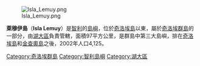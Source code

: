 [[Image:Isla_Lemuy.png|thumb]]

'''萊穆伊島'''（'''Isla Lemuy'''）是[[智利|智利]]的[[島嶼|島嶼]]，位於[[奇洛埃島|奇洛埃島]]以東，屬於[[奇洛埃群島|奇洛埃群島]]的一部分，由[[湖大區|湖大區]]負責管轄，面積97平方公里，是群島中第三大島嶼，排在[[奇洛埃島|奇洛埃島]]和[[金查奧島|金查奧島]]之後，2002年人口4,125。

{{coord|42|36|S|73|40|W|display=title|source:dewiki}}

{{DEFAULTSORT:Lemuy}}
[[Category:奇洛埃群島|Category:奇洛埃群島]]
[[Category:智利島嶼|Category:智利島嶼]]
[[Category:湖大區|Category:湖大區]]

{{Chile-stub}}